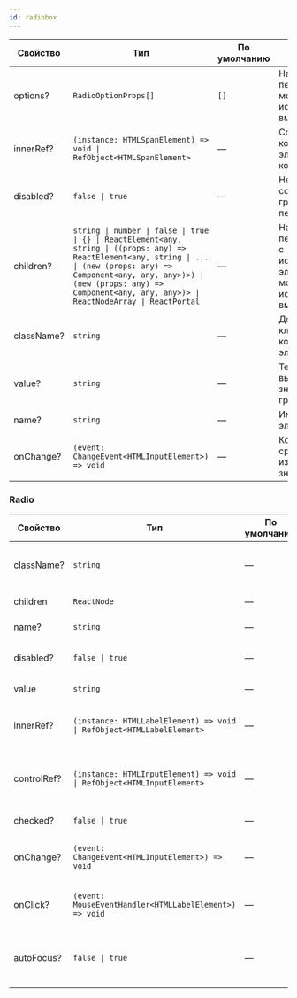 ```yaml
---
id: radiobox
---
```


<!-- props:start -->
| Свойство   | Тип                                                                                                                                                                                                                                                               | По умолчанию | Описание                                                                                    |
| ---------- | ----------------------------------------------------------------------------------------------------------------------------------------------------------------------------------------------------------------------------------------------------------------- | ------------ | ------------------------------------------------------------------------------------------- |
| options?   | `RadioOptionProps[]`                                                                                                                                                                                                                                              | `[]`         | Набор переключателей; можно использовать вместо `children`                                  |
| innerRef?  | `(instance: HTMLSpanElement) => void \| RefObject<HTMLSpanElement>`                                                                                                                                                                                               | —            | Ссылка на корневой DOM-элемент компонента                                                   |
| disabled?  | `false \| true`                                                                                                                                                                                                                                                   | —            | Неактивное состояние всей группы переключателей                                             |
| children?  | `string \| number \| false \| true \| {} \| ReactElement<any, string \| ((props: any) => ReactElement<any, string \| ... \| (new (props: any) => Component<any, any, any>)>) \| (new (props: any) => Component<any, any, any>)> \| ReactNodeArray \| ReactPortal` | —            | Набор переключателей c использованием элемента `Radio`; можно использовать вместо `options` |
| className? | `string`                                                                                                                                                                                                                                                          | —            | Дополнительный класс у корневого DOM-элемента                                               |
| value?     | `string`                                                                                                                                                                                                                                                          | —            | Текущее выбранное значение в группе                                                         |
| name?      | `string`                                                                                                                                                                                                                                                          | —            | Имя для всех элементов `Radio`                                                              |
| onChange?  | `(event: ChangeEvent<HTMLInputElement>) => void`                                                                                                                                                                                                                  | —            | Колбэк, который срабатывает при изменении значения                                         |
<!-- props:end -->

### Radio

| Свойство    | Тип                                                                   | По умолчанию | Описание                                            |
| ----------- | --------------------------------------------------------------------- | ------------ | --------------------------------------------------- |
| className?  | `string`                                                              | —            | Дополнительный класс у корневого DOM-элемента       |
| children    | `ReactNode`                                                           | —            | Текст подписи к переключателю                       |
| name?       | `string`                                                              | —            | Имя переключателя                                   |
| disabled?   | `false \| true`                                                       | —            | Неактивное состояние переключателя                  |
| value       | `string`                                                              | —            | Значение переключателя                              |
| innerRef?   | `(instance: HTMLLabelElement) => void \| RefObject<HTMLLabelElement>` | —            | Ссылка на корневой DOM-элемент компонента           |
| controlRef? | `(instance: HTMLInputElement) => void \| RefObject<HTMLInputElement>` | —            | Ссылка на нативный DOM-элемент нативного инпута     |
| checked?    | `false \| true`                                                       | —            | Состояние переключателя                             |
| onChange?   | `(event: ChangeEvent<HTMLInputElement>) => void`                      | —            | Колбэк, который срабатывает при изменении значения |
| onClick?    | `(event: MouseEventHandler<HTMLLabelElement>) => void`                | —            | Колбэк, который срабатывает при клике на контейнер |
| autoFocus?  | `false \| true`                                                       | —            | Устанавливает фокус в переключатель при монтировании |
